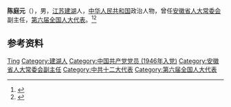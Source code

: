 '''陈庭元'''（{{bd|1925年||2007年|}}），男，[[江苏|江苏]][[建湖|建湖]]人，[[中华人民共和国|中华人民共和国]]政治人物，曾任[[安徽省人大常委会|安徽省人大常委会]]副主任，[[第六届全国人大代表|第六届全国人大代表]]。<ref>{{Cite book|title=中华人民共和国职官志|author=何虎生, 李耀东, 向常福主编|publisher=中国社会出版社|year=2003|isbn=9787800883934|location=北京|pages=}}</ref><ref>{{Cite web|title=我国农村改革的先驱者——陈庭元|url=http://www.jhwsw.com/zzdzb/ShowArticle.asp?ArticleID=2619|accessdate=2020-07-30|work=建湖文史网}}</ref>

== 参考资料 ==
{{reflist}}

{{中国人物小作品}}

{{Authority control}}
{{DEFAULTSORT:Chen陈}}
[[Category:陈姓|Ting]]
[[Category:建湖人|Category:建湖人]]
[[Category:中国共产党党员_(1946年入党)|Category:中国共产党党员 (1946年入党)]]
[[Category:安徽省人大常委会副主任|Category:安徽省人大常委会副主任]]
[[Category:中共十二大代表|Category:中共十二大代表]]
[[Category:第六届全国人大代表|Category:第六届全国人大代表]]
